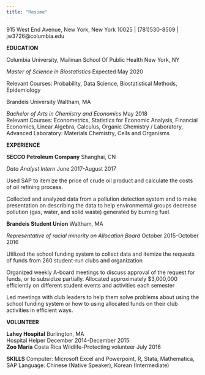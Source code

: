 ```yaml
---
title: "Resume"
---
```


915 West End Avenue, New York, New York 10025 | (781)530-8509 | jw3726@columbia.edu

**EDUCATION**

Columbia University, Mailman School Of Public Health           New York, NY

*Master of Science in Biostatistics*                      Expected May 2020

Relevant Courses: Probability, Data Science, Biostatistical Methods, Epidemiology 

Brandeis University                                             Waltham, MA

*Bachelor of Arts in Chemistry and Economics*                     May 2018                  
Relevant Courses: Econometrics, Statistics for Economic Analysis, Financial Economics, Linear Algebra, Calculus, Organic Chemistry / Laboratory, Advanced Laboratory: Materials Chemistry, Cells and Organisms

**EXPERIENCE**

**SECCO Petroleum Company**                                    Shanghai, CN

*Data Analyst Intern*                                 June 2017-August 2017 

Used SAP to itemize the price of crude oil product and calculate the costs of oil refining process. 

Collected and analyzed data from a pollution detection system and to make presentation on describing the data to help environmental groups decrease pollution (gas, water, and solid waste) generated by burning fuel.

**Brandeis Student Union**                                      Waltham, MA

*Representative of racial minority on Allocation Board*                    October 2015-October 2016

Utilized the school funding system to collect data and itemize the requests of funds from 260 student-run clubs and organization

Organized weekly A-board meetings to discuss approval of the request for funds, or to subsidize partially. Allocated approximately $3,000,000 efficiently on different student events and activities each semester

Led meetings with club leaders to help them solve problems about using the school funding system or how to using allocated funds on their club activities in efficient ways. 
 
**VOLUNTEER** 

**Lahey Hospital**                                           Burlington, MA                            
Hospital Helper                                 December 2014-December 2015                                                        
**Zoo Maria**                                                    Costa Rica
Wildlife-Protecting volunteer                                     July 2016

**SKILLS**
Computer: Microsoft Excel and Powerpoint, R, Stata, Mathematica, SAP
Language: Chinese (Native Speaker), Korean (Intermediate)
